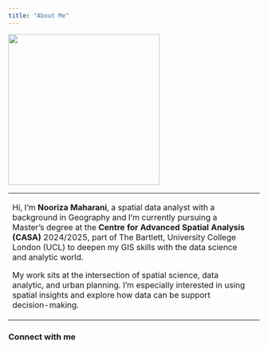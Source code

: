 ```yaml
---
title: "About Me"
---
```


![](images/Picture1.jpg){width="303"}

+----------------------------------------------------------------------------------------------------------------------------------------------------------------------------------------------------------------------------------------------------------------------------------------------------------------------------+--------+
| Hi, I’m **Nooriza Maharani**, a spatial data analyst with a background in Geography and I’m currently pursuing a Master’s degree at the **Centre for Advanced Spatial Analysis (CASA)** 2024/2025, part of The Bartlett, University College London (UCL) to deepen my GIS skills with the data science and analytic world. |        |
|                                                                                                                                                                                                                                                                                                                            |        |
| My work sits at the intersection of spatial science, data analytic, and urban planning. I’m especially interested in using spatial insights and explore how data can be support decision-making.                                                                                                                           |        |
+----------------------------------------------------------------------------------------------------------------------------------------------------------------------------------------------------------------------------------------------------------------------------------------------------------------------------+--------+

### Connect with me

<a href="mailto:nooriza.maharani@gmail.com"><i class="fas fa-envelope"></i></a> <a href="https://github.com/nooriza16" target="_blank"><i class="fab fa-github"></i></a> <a href="https://linkedin.com/in/nooriza-maharani" target="_blank"><i class="fab fa-linkedin"></i></a>
